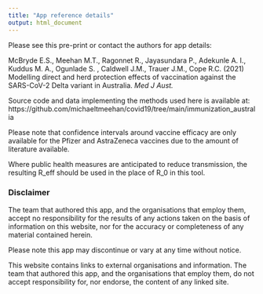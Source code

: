 ```yaml
---
title: "App reference details"
output: html_document
---
```


Please see this pre-print or contact the authors for app details:

McBryde E.S., Meehan M.T., Ragonnet R., Jayasundara P., Adekunle A. I., Kuddus M. A., Ogunlade S. , Caldwell J.M., Trauer J.M., Cope R.C. (2021) Modelling direct and herd protection effects of vaccination against the SARS-CoV-2 Delta variant in Australia. *Med J Aust.*

Source code and data implementing the methods used here is available at:
https://github.com/michaeltmeehan/covid19/tree/main/immunization_australia

Please note that confidence intervals around vaccine efficacy are only available for the Pfizer and AstraZeneca vaccines due to the amount of literature available.

Where public health measures are anticipated to reduce transmission, the resulting R_eff should be used in the place of R_0 in this tool. 


### Disclaimer

The team that authored this app, and the organisations that employ them, accept no responsibility for the results of any actions taken on the basis of information on this website, nor for the accuracy or completeness of any material contained herein. 

Please note this app may discontinue or vary at any time without notice.

This website contains links to external organisations and information. The team that authored this app, and the organisations that employ them, do not accept responsibility for, nor endorse, the content of any linked site.
